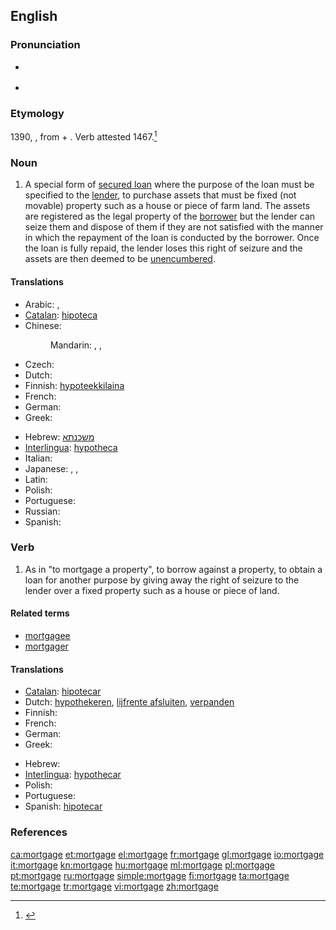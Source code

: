 {{wikipedia}}
==English==

===Pronunciation===
* {{a|US}} {{IPA|/moɹˈɡədʒ/|/moɹˈɡɛdʒ/|/moɹˈɡɪdʒ/}}
* {{audio|En-us-mortgage.ogg|Audio (US)}}

===Etymology===
1390, {{etyl|fro}} {{term|mortgage}}, from {{term|mort||dead|lang=fro}} + {{term|gage||pledge|lang=fro}}. Verb attested 1467.<ref>{{R:Online Etymology Dictionary}}</ref>

===Noun===
{{en-noun}}

# A special form of [[secured loan]] where the purpose of the loan must be specified to the [[lender]], to purchase assets that must be fixed (not movable) property such as a house or piece of farm land. The assets are registered as the legal property of the [[borrower]] but the lender can seize them and dispose of them if they are not satisfied with the manner in which the repayment of the loan is conducted by the borrower.  Once the loan is fully repaid, the lender loses this right of seizure and the assets are then deemed to be [[unencumbered]].

====Translations====
{{trans-top|special form of secured loan}}
* Arabic: {{t|ar|رهن|m|tr=rahn}},  {{t|ar|رهن عقاري|m|tr=rahn `aqāriy}}
* [[Catalan]]: [[hipoteca]] {{f}}
* Chinese:
*: Mandarin: {{t|cmn|抵押|tr=dǐyā|sc=Hani}},  {{t|cmn|抵押貸款|sc=Hani}},  {{t|cmn|抵押贷款|tr=dǐyā dàikuǎn|sc=Hani}}
* Czech: {{t-|cs|hypotéka|f}}
* Dutch: {{t+|nl|hypotheek|m}}
* Finnish: [[hypoteekkilaina]]
* French: {{t+|fr|hypothèque|f}}
* German: {{t+|de|Hypothek|f}}
* Greek: {{t+|el|υποθήκη|f|tr=ypothíki}}
{{trans-mid}}
* Hebrew: [[משכנתא]] {{romanization of Hebrew|mashkánta}} {{f}}
* [[Interlingua]]: [[hypotheca]]
* Italian: {{t+|it|ipoteca|f}}
* Japanese: {{t|ja|抵当|tr=ていとう, teitō}},  {{t|ja|抵当権|tr=ていとうけん, teitōken}},  {{t|ja|住宅ローン|tr=じゅうたくローン, jūtaku-rōn}}
* Latin: {{t-|la|hypotheca|f}}
* Polish: {{t+|pl|hipoteka|f}}
* Portuguese: {{t+|pt|hipoteca|f}}
* Russian: {{t+|ru|ипотека|f|tr=ipotéka}}
* Spanish: {{t+|es|hipoteca|f}}
{{trans-bottom}}

===Verb===
{{en-verb|mortgag|ing}}

# As in "to mortgage a property", to borrow against a property, to obtain a loan for another purpose by giving away the right of seizure to the lender over a fixed property such as a house or piece of land.

====Related terms====
* [[mortgagee]]
* [[mortgager]]

====Translations====
{{trans-top|to borrow against a property}}
* [[Catalan]]: [[hipotecar]]
* Dutch: [[hypothekeren]], [[lijfrente afsluiten]], [[verpanden]]
* Finnish: {{t+|fi|kiinnittää}}
* French: {{t+|fr|hypothéquer}}
* German: {{t-|de|verpfänden}}
* Greek: {{t|el|υποθηκεύω|tr=ypothikévo}}
{{trans-mid}}
* Hebrew: {{t|he|משכן|tr=mishkén}}
* [[Interlingua]]: [[hypothecar]]
* Polish: {{t|pl|obciążać hipotekę}}
* Portuguese: {{t+|pt|hipotecar}}
* Spanish: [[hipotecar]]
{{trans-bottom}}

===References===
<references/>

[[ca:mortgage]]
[[et:mortgage]]
[[el:mortgage]]
[[fr:mortgage]]
[[gl:mortgage]]
[[io:mortgage]]
[[it:mortgage]]
[[kn:mortgage]]
[[hu:mortgage]]
[[ml:mortgage]]
[[pl:mortgage]]
[[pt:mortgage]]
[[ru:mortgage]]
[[simple:mortgage]]
[[fi:mortgage]]
[[ta:mortgage]]
[[te:mortgage]]
[[tr:mortgage]]
[[vi:mortgage]]
[[zh:mortgage]]